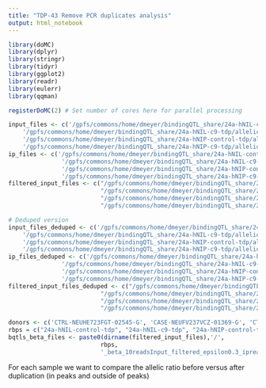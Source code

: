 ```yaml
---
title: "TDP-43 Remove PCR duplicates analysis"
output: html_notebook
---
```


```r
library(doMC)
library(dplyr)
library(stringr)
library(tidyr)
library(ggplot2)
library(readr)
library(eulerr)
library(qqman)

registerDoMC(2) # Set number of cores here for parallel processing

input_files <- c('/gpfs/commons/home/dmeyer/bindingQTL_share/24a-hNIL-control-tdp/allelic/24a-hNIL-control-tdp_input_allelic.out',
    '/gpfs/commons/home/dmeyer/bindingQTL_share/24a-hNIL-c9-tdp/allelic/24a-hNIL-c9-tdp_input_allelic.out',
    '/gpfs/commons/home/dmeyer/bindingQTL_share/24a-hNIP-control-tdp/allelic/24a-hNIP-control-tdp_input_allelic.out',
    '/gpfs/commons/home/dmeyer/bindingQTL_share/24a-hNIP-c9-tdp/allelic/24a-hNIP-c9-tdp_input_allelic.out')
ip_files <- c('/gpfs/commons/home/dmeyer/bindingQTL_share/24a-hNIL-control-tdp/allelic/24a-hNIL-control-tdp_ip_allelic.out',
               '/gpfs/commons/home/dmeyer/bindingQTL_share/24a-hNIL-c9-tdp/allelic/24a-hNIL-c9-tdp_ip_allelic.out',
               '/gpfs/commons/home/dmeyer/bindingQTL_share/24a-hNIP-control-tdp/allelic/24a-hNIP-control-tdp_ip_allelic.out',
               '/gpfs/commons/home/dmeyer/bindingQTL_share/24a-hNIP-c9-tdp/allelic/24a-hNIP-c9-tdp_ip_allelic.out')
filtered_input_files <- c("/gpfs/commons/home/dmeyer/bindingQTL_share/24a-hNIL-control-tdp/allelic/24a-hNIL-control-tdp_input_allelic.10readsInput_filtered_epsilon0.3_sharedhet.txt",
                          "/gpfs/commons/home/dmeyer/bindingQTL_share/24a-hNIL-c9-tdp/allelic/24a-hNIL-c9-tdp_input_allelic.10readsInput_filtered_epsilon0.3_sharedhet.txt",
                          "/gpfs/commons/home/dmeyer/bindingQTL_share/24a-hNIP-control-tdp/allelic/24a-hNIP-control-tdp_input_allelic.10readsInput_filtered_epsilon0.3_sharedhet.txt",
                          "/gpfs/commons/home/dmeyer/bindingQTL_share/24a-hNIP-c9-tdp/allelic/24a-hNIP-c9-tdp_input_allelic.10readsInput_filtered_epsilon0.3_sharedhet.txt")

# Deduped version
input_files_deduped <- c('/gpfs/commons/home/dmeyer/bindingQTL_share/24a-hNIL-control-tdp/allelic/24a-hNIL-control-tdp_input_deduped_allelic.out',
    '/gpfs/commons/home/dmeyer/bindingQTL_share/24a-hNIL-c9-tdp/allelic/24a-hNIL-c9-tdp_input_deduped_allelic.out',
    '/gpfs/commons/home/dmeyer/bindingQTL_share/24a-hNIP-control-tdp/allelic/24a-hNIP-control-tdp_input_deduped_allelic.out',
    '/gpfs/commons/home/dmeyer/bindingQTL_share/24a-hNIP-c9-tdp/allelic/24a-hNIP-c9-tdp_input_deduped_allelic.out')
ip_files_deduped <- c('/gpfs/commons/home/dmeyer/bindingQTL_share/24a-hNIL-control-tdp/allelic/24a-hNIL-control-tdp_ip_deduped_allelic.out',
               '/gpfs/commons/home/dmeyer/bindingQTL_share/24a-hNIL-c9-tdp/allelic/24a-hNIL-c9-tdp_ip_deduped_allelic.out',
               '/gpfs/commons/home/dmeyer/bindingQTL_share/24a-hNIP-control-tdp/allelic/24a-hNIP-control-tdp_ip_deduped_allelic.out',
               '/gpfs/commons/home/dmeyer/bindingQTL_share/24a-hNIP-c9-tdp/allelic/24a-hNIP-c9-tdp_ip_deduped_allelic.out')
filtered_input_files_deduped <- c("/gpfs/commons/home/dmeyer/bindingQTL_share/24a-hNIL-control-tdp/allelic/24a-hNIL-control-tdp_input_deduped_allelic.10readsInput_filtered_epsilon0.3_sharedhet.txt",
                          "/gpfs/commons/home/dmeyer/bindingQTL_share/24a-hNIL-c9-tdp/allelic/24a-hNIL-c9-tdp_input_deduped_allelic.10readsInput_filtered_epsilon0.3_sharedhet.txt",
                          "/gpfs/commons/home/dmeyer/bindingQTL_share/24a-hNIP-control-tdp/allelic/24a-hNIP-control-tdp_input_deduped_allelic.10readsInput_filtered_epsilon0.3_sharedhet.txt",
                          "/gpfs/commons/home/dmeyer/bindingQTL_share/24a-hNIP-c9-tdp/allelic/24a-hNIP-c9-tdp_input_deduped_allelic.10readsInput_filtered_epsilon0.3_sharedhet.txt")

donors <- c('CTRL-NEUHE723FGT-02545-G', 'CASE-NEUFV237VCZ-01369-G', 'CTRL-NEUHE723FGT-02545-G', 'CASE-NEUFV237VCZ-01369-G')
rbps = c("24a-hNIL-control-tdp", "24a-hNIL-c9-tdp", "24a-hNIP-control-tdp", "24a-hNIP-c9-tdp")
bqtls_beta_files <- paste0(dirname(filtered_input_files),'/',
                          rbps,
                          '_beta_10readsInput_filtered_epsilon0.3_ipreads30_allhet_struct_with_peaks.tsv.gz')
```

For each sample we want to compare the allelic ratio before versus after duplication (in peaks and outside of peaks)
```r

```

